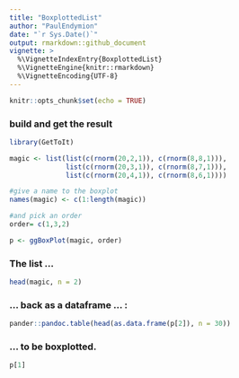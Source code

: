 ```yaml
---
title: "BoxplottedList"
author: "PaulEndymion"
date: "`r Sys.Date()`"
output: rmarkdown::github_document
vignette: >
  %\VignetteIndexEntry{BoxplottedList}
  %\VignetteEngine{knitr::rmarkdown}
  %\VignetteEncoding{UTF-8}
---
```


```r
knitr::opts_chunk$set(echo = TRUE)
```

### build and get the result
```r
library(GetToIt)

magic <- list(list(c(rnorm(20,2,1)), c(rnorm(8,8,1))),
              list(c(rnorm(20,3,1)), c(rnorm(8,7,1))),                   
              list(c(rnorm(20,4,1)), c(rnorm(8,6,1)))) 

#give a name to the boxplot
names(magic) <- c(1:length(magic))

#and pick an order
order= c(1,3,2)

p <- ggBoxPlot(magic, order)
```

### The list ...
```r

head(magic, n = 2)

```

### ... back as a dataframe ... :

```r
pander::pandoc.table(head(as.data.frame(p[2]), n = 30))
```



### ... to be boxplotted.

```r
p[1]
```
